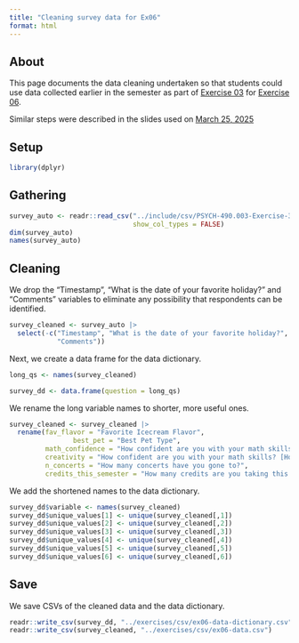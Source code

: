 ```yaml
---
title: "Cleaning survey data for Ex06"
format: html
---
```


## About

This page documents the data cleaning undertaken so that students could use data collected earlier in the semester as part of [Exercise 03](../exercises/ex03-making-data.qmd) for [Exercise 06](../exercises/ex06-figs-w-r.qmd).

Similar steps were described in the slides used on [March 25, 2025](../schedule.qmd#tuesday-march-25)

## Setup

```r
library(dplyr)
```


## Gathering

```r
survey_auto <- readr::read_csv("../include/csv/PSYCH-490.003-Exercise-3.csv",
                               show_col_types = FALSE)
dim(survey_auto)
names(survey_auto)
```

## Cleaning

::: {.callout-caution}
We drop the "Timestamp", "What is the date of your favorite holiday?" and "Comments" variables to eliminate any possibility that respondents can be identified.
:::

```r
survey_cleaned <- survey_auto |>
  select(-c("Timestamp", "What is the date of your favorite holiday?", 
            "Comments"))
```

Next, we create a data frame for the data dictionary.

```r
long_qs <- names(survey_cleaned)

survey_dd <- data.frame(question = long_qs)
```

We rename the long variable names to shorter, more useful ones.

```r
survey_cleaned <- survey_cleaned |>
  rename(fav_flavor = "Favorite Icecream Flavor",
                best_pet = "Best Pet Type",
         math_confidence = "How confident are you with your math skills? [How confident are you in your math skills?]",
         creativity = "How confident are you with your math skills? [How creative are you?]",
         n_concerts = "How many concerts have you gone to?",
         credits_this_semester = "How many credits are you taking this semester?")
```

We add the shortened names to the data dictionary.

```r
survey_dd$variable <- names(survey_cleaned)
survey_dd$unique_values[1] <- unique(survey_cleaned[,1])
survey_dd$unique_values[2] <- unique(survey_cleaned[,2])
survey_dd$unique_values[3] <- unique(survey_cleaned[,3])
survey_dd$unique_values[4] <- unique(survey_cleaned[,4])
survey_dd$unique_values[5] <- unique(survey_cleaned[,5])
survey_dd$unique_values[6] <- unique(survey_cleaned[,6])
```

## Save

We save CSVs of the cleaned data and the data dictionary.

```r
readr::write_csv(survey_dd, "../exercises/csv/ex06-data-dictionary.csv")
readr::write_csv(survey_cleaned, "../exercises/csv/ex06-data.csv")
```

